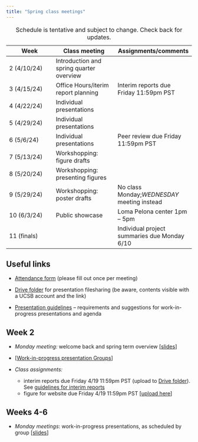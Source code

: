 ```yaml
---
title: "Spring class meetings"
---
```


| Week        | Class meeting                            | Assignments/comments                                |
|------------------|------------------------|------------------------------|
| 2 (4/10/24)  | Introduction and spring quarter overview |                                                     |
| 3 (4/15/24) | Office Hours/iterim report planning                          | Interim reports due Friday 11:59pm PST |
| 4 (4/22/24) | Individual presentations                          |                                                     |
| 5 (4/29/24) | Individual presentations                          |                                                     |
| 6 (5/6/24)  |Individual presentations                          | Peer review due Friday 11:59pm PST                  |
| 7 (5/13/24) | Workshopping: figure drafts              |                                                     |
| 8 (5/20/24) | Workshopping: presenting figures         |                                                     |
| 9 (5/29/24) | Workshopping: poster drafts              | No class Monday;*WEDNESDAY* meeting instead         |
| 10 (6/3/24) | Public showcase                          | Loma Pelona center 1pm -- 5pm                      |
| 11 (finals) |                                          | Individual project summaries due Monday 6/10        |

: Schedule is tentative and subject to change. Check back for updates.

## Useful links

-   [Attendance form](https://forms.gle/9on54dmaGAfuyQ3j6) (please fill out once per meeting)

-   [Drive folder](https://drive.google.com/drive/folders/1DdeVtjHTQO0TKZQHprLsH7MjWa_2yOmQ?usp=sharing) for presentation filesharing (be aware, contents visible with a UCSB account and the link)

-   [Presentation guidelines](work-in-progress-presentation-guidelines.qmd) -- requirements and suggestions for work-in-progress presentations and agenda

## Week 2

-   *Monday meeting:* welcome back and spring term overview \[[slides](https://docs.google.com/presentation/d/1gGunik83FvSrbiKSsSGPoEvgPfzslSpD3V7MmUnPt_A/edit?usp=sharing)\]

- \[[Work-in-progress presentation Groups](https://docs.google.com/spreadsheets/d/1-0IGJTMAX2OPtYZj9Tvber1xa0IpRnF1EeeWAUpfZJ0/edit?usp=sharing)\]

-   *Class assignments:*

    - interim reports due Friday 4/19 11:59pm PST (upload to [Drive folder](https://drive.google.com/drive/folders/1AmzZQ4-jIIE-Kju_tP_lf9YM6mPnP2jf?usp=sharing)). See [guidelines for interim reports](interim-report-guidelines.qmd)
    -   figure for website due Friday 4/19 11:59pm PST \[[upload here](https://drive.google.com/drive/folders/1f_PdR7l3pm-OTebE5dqiwq4p2lQa_jDN?usp=share_link)\]

## Weeks 4-6

-   *Monday meetings*: work-in-progress presentations, as scheduled by group \[[slides](https://docs.google.com/presentation/d/1mdSmFhguDdJvlwC_rH5mdlJlbiYP6l2zFuwSu-gc590/edit?usp=sharing)\]

<!-- ## Week 7 -->

<!-- -   *Assignments*: -->
<!--     -   Complete \[[peer review](https://forms.gle/9PcjvEGv5YyrDTm87)\] by end of week -->
<!--     -   Prepare figure drafts for poster by next class meeting on 5/22 -->
<!--     -   review \[[poster template](https://docs.google.com/presentation/d/1dgrJcwujk6OKZ4R4zJzZOWzg0XKuk1D2gW3FxZEjTns/edit?usp=sharing)\] -->
<!-- -   *Monday meeting*: Drafting presentation figures \[[slides](https://docs.google.com/presentation/d/1UqB7gSeqwYOukAxNdwftoMUBowQq5m5vCDP5PJcX4cQ/edit?usp=sharing)\] -->

<!-- ## Week 8 -->

<!-- -   *Assignments*: -->
<!--     -   Prepare poster draft by next class meeting -->
<!-- -   *Monday meeting*: Presenting figures, poster layout \[[slides](https://docs.google.com/presentation/d/164i8YmH6WpIatGVAVeBIhYrSUxuMfb1zL7QQ7kUZq2s/edit?usp=sharing)\] -->

<!-- ## Week 9 -->

<!-- -   *Assignments:* -->

<!--     -   Finalize and print poster (see slides for printing instructions) -->

<!-- -   ***Wednesday** meeting:* Practice poster presentations, logistics \[[slides](https://docs.google.com/presentation/d/1AAMeiDmyywL0iaZMcAkKjwWyJMxtW_OLpXr1l22LVrU/edit?usp=sharing)\] -->

<!-- ## Week 10 -->

<!-- -   *Assignments* -->

<!--     -   Submit individual project summary by Friday, 6/16 11:59pm PST \[[guidelines](individual-report-guidelines.qmd)\] \[[upload](https://forms.gle/dNSSYpQu2VuveJX88)\] -->

<!--     -   Submit PDF copy of your group's poster \[[drive folder](https://drive.google.com/drive/folders/1ReHsyTzti_BHum734xFEeEZJrVD_b344?usp=sharing)\] -->

<!-- -   *Monday meeting:* poster showcase at Loma Pelona \[[photos](https://ucsb.box.com/s/64vkhbw8bpwpj1sz0flyhdd0q222npe6)\] -->
